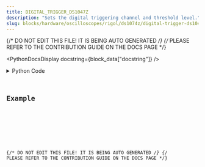 ```yaml
---
title: DIGITAL_TRIGGER_DS1047Z
description: "Sets the digital triggering channel and threshold level."
slug: blocks/hardware/oscilloscopes/rigol/ds1074z/digital-trigger-ds1047z
---
```


{/* DO NOT EDIT THIS FILE! IT IS BEING AUTO GENERATED */}
{/* PLEASE REFER TO THE CONTRIBUTION GUIDE ON THE DOCS PAGE */}


<PythonDocsDisplay docstring={block_data["docstring"]} />
<details>
<summary>Python Code</summary>



<Code code={pythonCode} lang="py" wrap theme="dracula" />

[Find this Flojoy Block on GitHub](https://github.com/flojoy-ai/blocks/blob/main/blocks/HARDWARE/OSCILLOSCOPES/RIGOL/DS1074Z/DIGITAL_TRIGGER_DS1047Z/DIGITAL_TRIGGER_DS1047Z.py)

</details>

## Example


<GetHelpWidget />


<AppDisplay app={app} blockName="DIGITAL_TRIGGER_DS1047Z" client:visible />


<Example />

{/* DO NOT EDIT THIS FILE! IT IS BEING AUTO GENERATED */}
{/* PLEASE REFER TO THE CONTRIBUTION GUIDE ON THE DOCS PAGE */}
